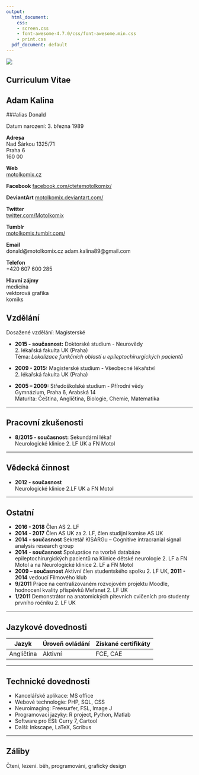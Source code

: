```yaml
---
output:
  html_document:
    css:
    - screen.css
    - font-awesome-4.7.0/css/font-awesome.min.css
    - print.css
  pdf_document: default
---
```

<meta charset="utf-8">
<meta http-equiv="Content-Type" content="text/html; charset=utf-8"/>

<div class="wrapper">
<div class="column-left" id="motolkomix-cv">
<div class="img-circle-div">
<img class="img-circle" src="rect834.png">
</div>
Curriculum Vitae
---------
Adam Kalina
---------
###alias Donald


<i class="fa fa-birthday-cake" aria-hidden="true" fa-3x></i> Datum narození:	3. března 1989

<i class="fa fa-address-card" aria-hidden="true" fa-3x></i> **Adresa**  
Nad Šárkou 1325/71                        
Praha 6                                   
160 00

<i class="fa fa-home" aria-hidden="true" fa-3x></i> **Web**  
[motolkomix.cz](http://www.motolkomix.cz)

<i class="fa fa-facebook" aria-hidden="true" fa-3x></i> **Facebook**
[facebook.com/ctetemotolkomix/](https://www.facebook.com/ctetemotolkomix/)

<i class="fa fa-deviantart" aria-hidden="true" fa-3x></i> **DeviantArt**
[motolkomix.deviantart.com/](https://motolkomix.deviantart.com/)

<i class="fa fa-twitter" aria-hidden="true" fa-3x></i> **Twitter**  
[twitter.com/Motolkomix](https://twitter.com/Motolkomix)

<i class="fa fa-tumblr" aria-hidden="true" fa-3x></i> **Tumblr**  
[motolkomix.tumblr.com/](https://motolkomix.tumblr.com/)

<i class="fa fa-envelope" aria-hidden="true" fa-3x></i> **Email**  
donald@motolkomix.cz
adam.kalina89@gmail.com

<i class="fa fa-phone" aria-hidden="true" fa-3x></i> **Telefon**  
+420 607 600 285

<i class="fa fa-tag" aria-hidden="true" fa-3x></i> **Hlavní zájmy**  
medicína  
vektorová grafika  
komiks

</div>
<div class="column-right">
<i class="fa fa-book" aria-hidden="true"></i> Vzdělání
---------

Dosažené vzdělání:	Magisterské

* **2015 - současnost:** Doktorské studium - Neurovědy  
2\. lékařská fakulta UK (Praha)  
Téma: *Lokalizace funkčních oblastí u epileptochirurgických pacientů*

* **2009 - 2015:** Magisterské studium - Všeobecné lékařství  
2\. lékařská fakulta UK (Praha)

* **2005 – 2009:** Středoškolské studium - Přírodní vědy  
Gymnázium, Praha 6, Arabská 14  
Maturita: Čeština, Angličtina, Biologie, Chemie, Matematika

****************

<i class="fa fa-user-md" aria-hidden="true" fa-3x></i> Pracovní zkušenosti
----------

* **8/2015 - současnost:**	Sekundární lékař  
Neurologické klinice 2. LF UK a FN Motol	

*******************

<i class="fa fa-university" aria-hidden="true" fa-3x></i> Vědecká činnost
----------

* **2012 - současnost**  
Neurologické klinice 2.LF UK a FN Motol

*****************

<i class="fa fa-code-fork" aria-hidden="true" fa-3x></i>  Ostatní
----------
* **2016 - 2018**	Člen AS 2. LF
* **2014 - 2017**	Člen AS UK za 2. LF, člen studijní komise AS UK
* **2014 - současnost**	Sekretář KISARGu – Cognitive intracranial signal analysis research group												
* **2014 - současnost**	Spolupráce na tvorbě databáze epileptochirurgických pacientů na Klinice dětské neurologie 2. LF a FN Motol a na Neurologické klinice 2. LF a FN Motol	
* **2009 – současnost**	Aktivní člen studentského spolku 2. LF UK, **2011 - 2014** vedoucí Filmového klub										
* **9/2011**	Práce na centralizovaném rozvojovém projektu Moodle, hodnocení kvality příspěvků Mefanet 2. LF UK								
* **1/2011**	Demonstrátor na anatomických pitevních cvičeních pro studenty prvního ročníku 2. LF UK											
													

********************

<i class="fa fa-language" aria-hidden="true" fa-3x></i> Jazykové dovednosti
----------
Jazyk  | Úroveň ovládání |  Získané certifikáty
------------- | ---------|--------------------- 
Angličtina    | Aktivní  |  FCE, CAE
														

*****************

<i class="fa fa-wrench" aria-hidden="true" fa-3x></i> Technické dovednosti
----------
* Kancelářské aplikace:	MS office													
* Webové technologie:	PHP, SQL, CSS													
* Neuroimaging:	Freesurfer, FSL, Image J												
* Programovací jazyky:	R project, Python, Matlab													
* Software pro ESI:	Curry 7, Cartool													
* Další:	Inkscape, LaTeX, Scribus

*****************

<i class="fa fa-coffee" aria-hidden="true"></i> Záliby
----------
Čtení, lezení. běh, programování, grafický design
</div>
</div>
